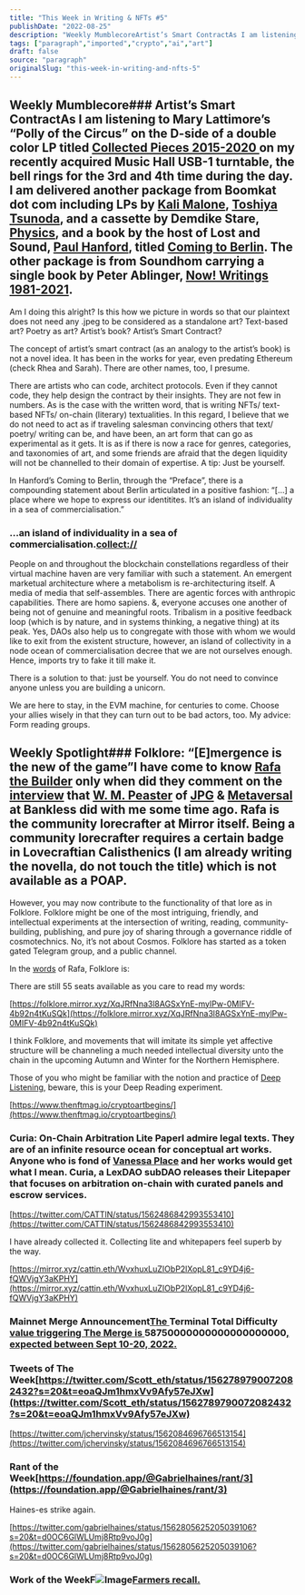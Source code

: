 ```yaml
---
title: "This Week in Writing & NFTs #5"
publishDate: "2022-08-25"
description: "Weekly MumblecoreArtist’s Smart ContractAs I am listening to Mary Lattimore’s “Polly of the Circus” on the D-side of a double color LP titled Collect......"
tags: ["paragraph","imported","crypto","ai","art"]
draft: false
source: "paragraph"
originalSlug: "this-week-in-writing-and-nfts-5"
---
```


## Weekly Mumblecore### Artist’s Smart ContractAs I am listening to Mary Lattimore’s “Polly of the Circus” on the D-side of a double color LP titled [Collected Pieces 2015-2020 ](https://boomkat.com/products/collected-pieces-2015-2020)on my recently acquired Music Hall USB-1 turntable, the bell rings for the 3rd and 4th time during the day. I am delivered another package from Boomkat dot com including LPs by [Kali Malone](https://kalimalone.com/), [Toshiya Tsunoda](https://blacktruffle.bandcamp.com/album/landscape-and-voice), and a cassette by Demdike Stare, [Physics](https://boomkat.com/products/physics-85064cba-8372-4a57-a1fc-9c09c3f8892f), and a book by the host of Lost and Sound, [Paul Hanford](https://twitter.com/PaulHanford), titled [Coming to Berlin](https://velocitypress.uk/product/coming-to-berlin-book/#:~:text=Told%20through%20Paul%20Hanford&apos;s,Danelle%20DePicciotto%20and%20Monika%20Kruse.). The other package is from Soundhom carrying a single book by Peter Ablinger, [Now! Writings 1981-2021](https://www.soundohm.com/product/now-writings-1982-2021-bo).

Am I doing this alright? Is this how we picture in words so that our plaintext does not need any .jpeg to be considered as a standalone art? Text-based art? Poetry as art? Artist’s book? Artist’s Smart Contract?

The concept of artist’s smart contract (as an analogy to the artist’s book) is not a novel idea. It has been in the works for year, even predating Ethereum (check Rhea and Sarah). There are other names, too, I presume.

There are artists who can code, architect protocols. Even if they cannot code, they help design the contract by their insights. They are not few in numbers. As is the case with the written word, that is writing NFTs/ text-based NFTs/ on-chain (literary) textualities. In this regard, I believe that we do not need to act as if traveling salesman convincing others that text/ poetry/ writing can be, and have been, an art form that can go as experimental as it gets. It is as if there is now a race for genres, categories, and taxonomies of art, and some friends are afraid that the degen liquidity will not be channelled to their domain of expertise. A tip: Just be yourself.

In Hanford’s Coming to Berlin, through the “Preface”, there is a compounding statement about Berlin articulated in a positive fashion: “[…] a place where we hope to express our identitites. It’s an island of individuality in a sea of commercialisation.”

### …an island of individuality in a sea of commercialisation.[collect://](collect://)

People on and throughout the blockchain constellations regardless of their virtual machine haven are very familiar with such a statement. An emergent marketual architecture where a metabolism is re-architecturing itself. A media of media that self-assembles. There are agentic forces with anthropic capabilities. There are homo sapiens. &, everyone accuses one another of being not of genuine and meaningful roots. Tribalism in a positive feedback loop (which is by nature, and in systems thinking, a negative thing) at its peak. Yes, DAOs also help us to congregate with those with whom we would like to exit from the existent structure, however, an island of collectivity in a node ocean of commercialisation decree that we are not ourselves enough. Hence, imports try to fake it till make it.

There is a solution to that: just be yourself. You do not need to convince anyone unless you are building a unicorn.

We are here to stay, in the EVM machine, for centuries to come. Choose your allies wisely in that they can turn out to be bad actors, too. My advice: Form reading groups.

## Weekly Spotlight### Folklore: “[E]mergence is the new of the game”I have come to know [Rafa the Builder](https://twitter.com/rafathebuilder) only when did they comment on the [interview](https://jpg.mirror.xyz/eAZi6PglxjMALBw2Mk4cnJxdxPGv6Bpcr5irWZp91Wc) that [W. M. Peaster](https://linktr.ee/wmpeaster) of [JPG](https://jpg.space) & [Metaversal](https://metaversal.banklesshq.com/) at Bankless did with me some time ago. Rafa is the community lorecrafter at Mirror itself. Being a community lorecrafter requires a certain badge in Lovecraftian Calisthenics (I am already writing the novella, do not touch the title) which is not available as a POAP.

However, you may now contribute to the functionality of that lore as in Folklore. Folklore might be one of the most intriguing, friendly, and intellectual experiments at the intersection of writing, reading, community-building, publishing, and pure joy of sharing through a governance riddle of cosmotechnics. No, it’s not about Cosmos. Folklore has started as a token gated Telegram group, and a public channel.

In the [words](https://twitter.com/rafathebuilder) of Rafa, Folklore is:

There are still 55 seats available as you care to read my words:

[https://folklore.mirror.xyz/XqJRfNna3l8AGSxYnE-mylPw-0MIFV-4b92n4tKuSQk](https://folklore.mirror.xyz/XqJRfNna3l8AGSxYnE-mylPw-0MIFV-4b92n4tKuSQk)

I think Folklore, and movements that will imitate its simple yet affective structure will be channeling a much needed intellectual diversity unto the chain in the upcoming Autumn and Winter for the Northern Hemisphere.

Those of you who might be familiar with the notion and practice of [Deep Listening](https://www.deeplistening.org/), beware, this is your Deep Reading experiment.

[https://www.thenftmag.io/cryptoartbegins/](https://www.thenftmag.io/cryptoartbegins/)

### Curia: On-Chain Arbitration Lite PaperI admire legal texts. They are of an infinite resource ocean for conceptual art works. Anyone who is fond of [Vanessa Place](https://twitter.com/vanessaplace2?lang=en) and her works would get what I mean. Curia, a LexDAO subDAO releases their Litepaper that focuses on arbitration on-chain with curated panels and escrow services.

[https://twitter.com/CATTlN/status/1562486842993553410](https://twitter.com/CATTlN/status/1562486842993553410)

I have already collected it. Collecting lite and whitepapers feel superb by the way.

[https://mirror.xyz/cattin.eth/WvxhuxLuZIObP2lXopL81_c9YD4j6-fQWVjgY3aKPHY](https://mirror.xyz/cattin.eth/WvxhuxLuZIObP2lXopL81_c9YD4j6-fQWVjgY3aKPHY)

### Mainnet Merge Announcement[The ](https://blog.ethereum.org/2022/08/24/mainnet-merge-announcement/)Terminal Total Difficulty[ value triggering The Merge is ]()58750000000000000000000[, expected between Sept 10-20, 2022.]()

### Tweets of The Week[https://twitter.com/Scott_eth/status/1562789790072082432?s=20&t=eoaQJm1hmxVv9Afy57eJXw](https://twitter.com/Scott_eth/status/1562789790072082432?s=20&t=eoaQJm1hmxVv9Afy57eJXw)

[https://twitter.com/jchervinsky/status/1562084696766513154](https://twitter.com/jchervinsky/status/1562084696766513154)

### Rant of the Week[https://foundation.app/@Gabrielhaines/rant/3](https://foundation.app/@Gabrielhaines/rant/3)

Haines-es strike again.

[https://twitter.com/gabrielhaines/status/1562805625205039106?s=20&t=d0OC6GlWLUmj8Rtp9voJ0g](https://twitter.com/gabrielhaines/status/1562805625205039106?s=20&t=d0OC6GlWLUmj8Rtp9voJ0g)

### Work of the WeekF![Image](https://storage.googleapis.com/papyrus_images/2cd62f01beedfdbc1512e0e91dba2a6a.png)[Farmers recall.](https://superrare.com/0xfe9d2a29b06f3577fc1165d75d73cac8505325e0/heaven-1)